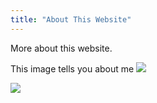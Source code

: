 ---
title: "About This Website"
---

More about this website.

This image tells you about me
![](http://bpic.588ku.com//element_origin_min_pic/17/09/12/6d1d48f22434f272ac4c2e35ffc88714.jpg)


![](http://files.lpzine.com/image/4478a9bfc3a1f836be104836821bdb6272bdc92cd3fe5c17bf4a28300771fc0f/79828769/8485405108135019955.jpg)